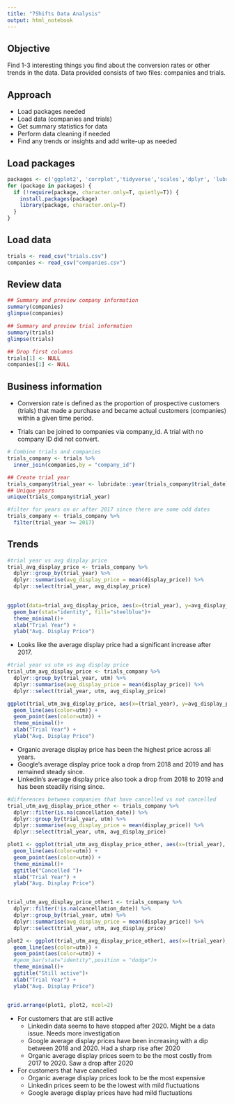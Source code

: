 ```yaml
---
title: "7Shifts Data Analysis"
output: html_notebook
---
```


## Objective
Find 1-3 interesting things you find about the conversion rates or other trends in the data.
Data provided consists of two files: companies and trials.

## Approach
- Load packages needed
- Load data (companies and trials)
- Get summary statistics for data
- Perform data cleaning if needed
- Find any trends or insights and add write-up as needed

## Load packages
```r
packages <- c('ggplot2', 'corrplot','tidyverse','scales','dplyr', 'lubridate','gridExtra','grid')
for (package in packages) {
  if (!require(package, character.only=T, quietly=T)) {
    install.packages(package)
    library(package, character.only=T)
  }
}
```

## Load data
```r
trials <- read_csv("trials.csv")
companies <- read_csv("companies.csv")
```

## Review data
```r
## Summary and preview company information
summary(companies)
glimpse(companies)
```

```r
## Summary and preview trial information
summary(trials)
glimpse(trials)
```

```r
## Drop first columns
trials[1] <- NULL
companies[1] <- NULL
```

## Business information
- Conversion rate is defined as the proportion of prospective customers (trials) that made
a purchase and became actual customers (companies) within a given time period.

- Trials can be joined to companies via company_id. A trial with no company ID did not
convert.

```r
# Combine trials and companies
trials_company <- trials %>%
  inner_join(companies,by = "company_id")
```
```r
## Create trial year
trials_company$trial_year <- lubridate::year(trials_company$trial_date)
## Unique years
unique(trials_company$trial_year)

```
```r
#filter for years on or after 2017 since there are some odd dates
trials_company <- trials_company %>%
  filter(trial_year >= 2017)
```

## Trends
```r
#trial year vs avg display price
trial_avg_display_price <- trials_company %>%
  dplyr::group_by(trial_year) %>%
  dplyr::summarise(avg_display_price = mean(display_price)) %>%
  dplyr::select(trial_year, avg_display_price)
  

ggplot(data=trial_avg_display_price, aes(x=(trial_year), y=avg_display_price)) +
  geom_bar(stat="identity", fill="steelblue")+ 
  theme_minimal()+
  xlab("Trial Year") + 
  ylab("Avg. Display Price")
```
- Looks like the average display price had a significant increase after 2017.  


```r
#trial year vs utm vs avg display price
trial_utm_avg_display_price <- trials_company %>%
  dplyr::group_by(trial_year, utm) %>%
  dplyr::summarise(avg_display_price = mean(display_price)) %>%
  dplyr::select(trial_year, utm, avg_display_price)

ggplot(trial_utm_avg_display_price, aes(x=(trial_year), y=avg_display_price, group = utm)) +
  geom_line(aes(color=utm)) +
  geom_point(aes(color=utm)) +
  theme_minimal()+
  xlab("Trial Year") + 
  ylab("Avg. Display Price")
```
- Organic average display price has been the highest price across all years.
- Google's average display price took a drop from 2018 and 2019 and has remained steady since.
- Linkedin's average display price also took a drop from 2018 to 2019 and has been steadily rising since.

```r
#differences between companies that have cancelled vs not cancelled
trial_utm_avg_display_price_other <- trials_company %>%
  dplyr::filter(is.na(cancellation_date)) %>%
  dplyr::group_by(trial_year, utm) %>%
  dplyr::summarise(avg_display_price = mean(display_price)) %>%
  dplyr::select(trial_year, utm, avg_display_price)

plot1 <- ggplot(trial_utm_avg_display_price_other, aes(x=(trial_year), y=avg_display_price, group = utm)) +
  geom_line(aes(color=utm)) +
  geom_point(aes(color=utm)) +
  theme_minimal()+
  ggtitle("Cancelled ")+
  xlab("Trial Year") + 
  ylab("Avg. Display Price")


trial_utm_avg_display_price_other1 <- trials_company %>%
  dplyr::filter(!is.na(cancellation_date)) %>%
  dplyr::group_by(trial_year, utm) %>%
  dplyr::summarise(avg_display_price = mean(display_price)) %>%
  dplyr::select(trial_year, utm, avg_display_price)

plot2 <- ggplot(trial_utm_avg_display_price_other1, aes(x=(trial_year), y=avg_display_price, group = utm)) +
  geom_line(aes(color=utm)) +
  geom_point(aes(color=utm)) +
  #geom_bar(stat="identity",position = "dodge")+ 
  theme_minimal()+
  ggtitle("Still active")+
  xlab("Trial Year") + 
  ylab("Avg. Display Price")


grid.arrange(plot1, plot2, ncol=2)

```
- For customers that are still active 
   - Linkedin data seems to have stopped after 2020.  Might be a data issue.  Needs more investigation
   - Google average display prices have been increasing with a dip between 2018 and 2020.  Had a sharp rise after 2020
   - Organic average display prices seem to be the most costly from 2017 to 2020.  Saw a drop after 2020


- For customers that have cancelled
   - Organic average display prices look to be the most expensive
   - Linkedin prices seem to be the lowest with mild fluctuations
   - Google average display prices have had mild fluctuations



